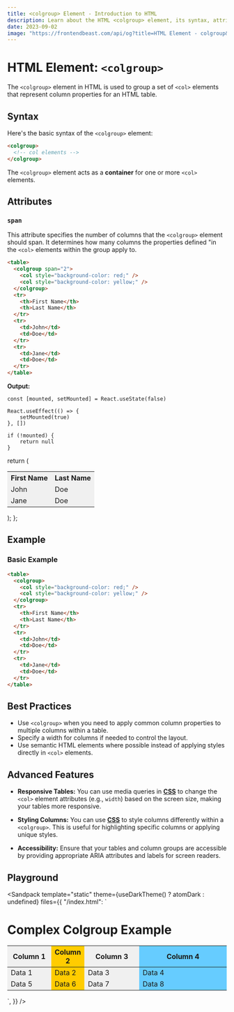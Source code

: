 ```yaml
---
title: <colgroup> Element - Introduction to HTML
description: Learn about the HTML <colgroup> element, its syntax, attributes, best practices, and more.
date: 2023-09-02
image: "https://frontendbeast.com/api/og?title=HTML Element - colgroup&desc=Learn about the colgroup element, its syntax, attributes, best practices."
---
```



# HTML Element: `<colgroup>`

The `<colgroup>` element in HTML is used to group a set of `<col>` elements that represent column properties for an HTML table.

## Syntax

Here's the basic syntax of the `<colgroup>` element:

```html
<colgroup>
  <!-- col elements -->
</colgroup>
```

The `<colgroup>` element acts as a **container** for one or more `<col>` elements.

## Attributes

### `span`

This attribute specifies the number of columns that the `<colgroup>` element should span. It determines how many columns the properties defined "in the `<col>` elements within the group apply to.

```html
<table>
  <colgroup span="2">
    <col style="background-color: red;" />
    <col style="background-color: yellow;" />
  </colgroup>
  <tr>
    <th>First Name</th>
    <th>Last Name</th>
  </tr>
  <tr>
    <td>John</td>
    <td>Doe</td>
  </tr>
  <tr>
    <td>Jane</td>
    <td>Doe</td>
  </tr>
</table>
```

**Output:**

    const [mounted, setMounted] = React.useState(false)

    React.useEffect(() => {
        setMounted(true)
    }, [])

    if (!mounted) {
        return null
    }

return (

<table>
  <colgroup span="2">
    <col style={{ backgroundColor: "red" }} />
    <col style={{ backgroundColor: "yellow" }} />
  </colgroup>
  <tr>
    <th>First Name</th>
    <th>Last Name</th>
  </tr>
  <tr>
    <td>John</td>
    <td>Doe</td>
  </tr>
  <tr>
    <td>Jane</td>
    <td>Doe</td>
  </tr>
</table>
); };

<ColgroupExample />

## Example

### Basic Example

```html
<table>
  <colgroup>
    <col style="background-color: red;" />
    <col style="background-color: yellow;" />
  </colgroup>
  <tr>
    <th>First Name</th>
    <th>Last Name</th>
  </tr>
  <tr>
    <td>John</td>
    <td>Doe</td>
  </tr>
  <tr>
    <td>Jane</td>
    <td>Doe</td>
  </tr>
</table>
```

## Best Practices

- Use `<colgroup>` when you need to apply common column properties to multiple columns within a table.
- Specify a width for columns if needed to control the layout.
- Use semantic HTML elements where possible instead of applying styles directly in `<col>` elements.

## Advanced Features

- **Responsive Tables:** You can use media queries in [**CSS**](/css) to change the `<col>` element attributes (e.g., `width`) based on the screen size, making your tables more responsive.

- **Styling Columns:** You can use [**CSS**](/css) to style columns differently within a `<colgroup>`. This is useful for highlighting specific columns or applying unique styles.

- **Accessibility:** Ensure that your tables and column groups are accessible by providing appropriate ARIA attributes and labels for screen readers.

## Playground

<Sandpack
  template="static"
  theme={useDarkTheme() ? atomDark : undefined}
  files={{
    "/index.html": `<!DOCTYPE html>
<html lang="en">
<head>
  <meta charset="UTF-8">
  <meta name="viewport" content="width=device-width, initial-scale=1.0">
  <title>Complex Colgroup Example</title>
  <style>
    table {
      border-collapse: collapse;
      width: 100%;
    }

    th, td {
      border: 1px solid #ccc;
      padding: 10px;
      text-align: center;
    }

    colgroup {
      background-color: #f0f0f0;
    }

    colgroup .highlight {
      background-color: #ffcc00;
      font-weight: bold;
    }

    colgroup .accent {
      background-color: #66ccff;
      color: white;
    }

  </style>
</head>
<body>
  <h1>Complex Colgroup Example</h1>
  <table>
    <colgroup>
      <col width="20%">
      <col width="15%" class="highlight">
      <col width="25%">
      <col width="40%" class="accent">
    </colgroup>
    <thead>
      <tr>
        <th>Column 1</th>
        <th>Column 2</th>
        <th>Column 3</th>
        <th>Column 4</th>
      </tr>
    </thead>
    <tbody>
      <tr>
        <td>Data 1</td>
        <td>Data 2</td>
        <td>Data 3</td>
        <td>Data 4</td>
      </tr>
      <tr>
        <td>Data 5</td>
        <td>Data 6</td>
        <td>Data 7</td>
        <td>Data 8</td>
      </tr>
    </tbody>
  </table>
</body>
</html>`,
  }}
/>
